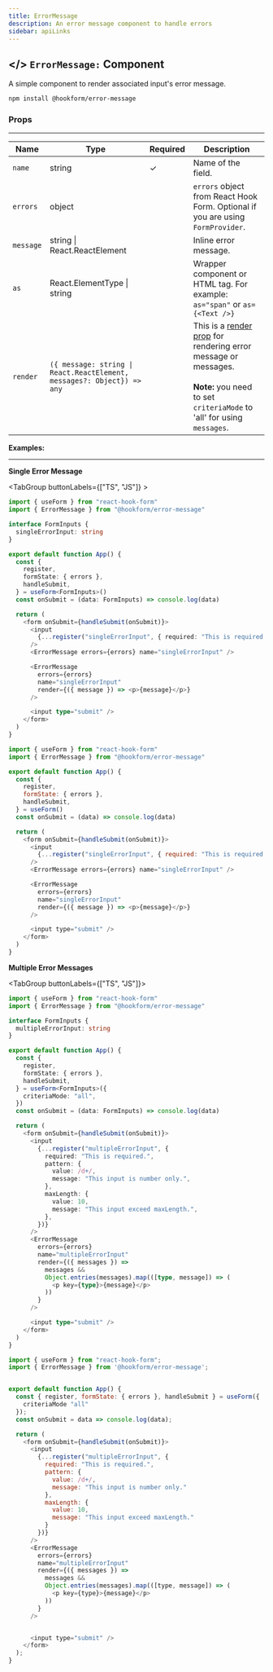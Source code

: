 ```yaml
---
title: ErrorMessage
description: An error message component to handle errors
sidebar: apiLinks
---
```


## \</> `ErrorMessage:` <TypeText>Component</TypeText>

A simple component to render associated input's error message.

```bash
npm install @hookform/error-message
```

### Props

---

| Name      | Type                                                                                        | Required | Description                                                                                                                                                                                   |
| --------- | ------------------------------------------------------------------------------------------- | -------- | --------------------------------------------------------------------------------------------------------------------------------------------------------------------------------------------- |
| `name`    | <TypeText>string</TypeText>                                                                 | ✓        | Name of the field.                                                                                                                                                                            |
| `errors`  | <TypeText>object</TypeText>                                                                 |          | `errors` object from React Hook Form. Optional if you are using `FormProvider`.                                                                                                               |
| `message` | <TypeText>string \| React.ReactElement</TypeText>                                           |          | Inline error message.                                                                                                                                                                         |
| `as`      | <TypeText>React.ElementType \| string</TypeText>                                            |          | Wrapper component or HTML tag. For example: `as="span"` or `as={<Text />}`                                                                                                                    |
| `render`  | <TypeText>`({ message: string \| React.ReactElement, messages?: Object}) => any`</TypeText> |          | This is a [render prop](https://reactjs.org/docs/render-props.html) for rendering error message or messages.<br/><br/>**Note:** you need to set `criteriaMode` to 'all' for using `messages`. |

**Examples:**

---

**Single Error Message**

<TabGroup buttonLabels={["TS", "JS"]} >

```typescript copy sandbox="https://codesandbox.io/s/react-hook-form-v7-ts-errormessage-d1ues"
import { useForm } from "react-hook-form"
import { ErrorMessage } from "@hookform/error-message"

interface FormInputs {
  singleErrorInput: string
}

export default function App() {
  const {
    register,
    formState: { errors },
    handleSubmit,
  } = useForm<FormInputs>()
  const onSubmit = (data: FormInputs) => console.log(data)

  return (
    <form onSubmit={handleSubmit(onSubmit)}>
      <input
        {...register("singleErrorInput", { required: "This is required." })}
      />
      <ErrorMessage errors={errors} name="singleErrorInput" />

      <ErrorMessage
        errors={errors}
        name="singleErrorInput"
        render={({ message }) => <p>{message}</p>}
      />

      <input type="submit" />
    </form>
  )
}
```

```javascript copy sandbox="https://codesandbox.io/s/react-hook-form-v7-errormessage-jufsl"
import { useForm } from "react-hook-form"
import { ErrorMessage } from "@hookform/error-message"

export default function App() {
  const {
    register,
    formState: { errors },
    handleSubmit,
  } = useForm()
  const onSubmit = (data) => console.log(data)

  return (
    <form onSubmit={handleSubmit(onSubmit)}>
      <input
        {...register("singleErrorInput", { required: "This is required." })}
      />
      <ErrorMessage errors={errors} name="singleErrorInput" />

      <ErrorMessage
        errors={errors}
        name="singleErrorInput"
        render={({ message }) => <p>{message}</p>}
      />

      <input type="submit" />
    </form>
  )
}
```

</TabGroup>

**Multiple Error Messages**

<TabGroup buttonLabels={["TS", "JS"]}>

```typescript copy sandbox="https://codesandbox.io/s/react-hook-form-v6-ts-errormessage-multiple-error-messages-forked-sy5f0"
import { useForm } from "react-hook-form"
import { ErrorMessage } from "@hookform/error-message"

interface FormInputs {
  multipleErrorInput: string
}

export default function App() {
  const {
    register,
    formState: { errors },
    handleSubmit,
  } = useForm<FormInputs>({
    criteriaMode: "all",
  })
  const onSubmit = (data: FormInputs) => console.log(data)

  return (
    <form onSubmit={handleSubmit(onSubmit)}>
      <input
        {...register("multipleErrorInput", {
          required: "This is required.",
          pattern: {
            value: /d+/,
            message: "This input is number only.",
          },
          maxLength: {
            value: 10,
            message: "This input exceed maxLength.",
          },
        })}
      />
      <ErrorMessage
        errors={errors}
        name="multipleErrorInput"
        render={({ messages }) =>
          messages &&
          Object.entries(messages).map(([type, message]) => (
            <p key={type}>{message}</p>
          ))
        }
      />

      <input type="submit" />
    </form>
  )
}
```

```javascript copy sandbox="https://codesandbox.io/s/react-hook-form-v7-errormessage-multiple-error-messages-lnvkt"
import { useForm } from "react-hook-form";
import { ErrorMessage } from '@hookform/error-message';


export default function App() {
  const { register, formState: { errors }, handleSubmit } = useForm({
    criteriaMode "all"
  });
  const onSubmit = data => console.log(data);

  return (
    <form onSubmit={handleSubmit(onSubmit)}>
      <input
        {...register("multipleErrorInput", {
          required: "This is required.",
          pattern: {
            value: /d+/,
            message: "This input is number only."
          },
          maxLength: {
            value: 10,
            message: "This input exceed maxLength."
          }
        })}
      />
      <ErrorMessage
        errors={errors}
        name="multipleErrorInput"
        render={({ messages }) =>
          messages &&
          Object.entries(messages).map(([type, message]) => (
            <p key={type}>{message}</p>
          ))
        }
      />


      <input type="submit" />
    </form>
  );
}

```

</TabGroup>
